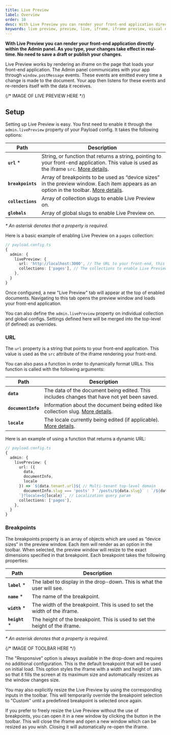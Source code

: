 ```yaml
---
title: Live Preview
label: Overview
order: 10
desc: With Live Preview you can render your front-end application directly within the Admin panel. Your changes take effect as you type. No save needed.
keywords: live preview, preview, live, iframe, iframe preview, visual editing, design
---
```


**With Live Preview you can render your front-end application directly within the Admin panel. As you type, your changes take effect in real-time. No need to save a draft or publish your changes.**

Live Preview works by rendering an iframe on the page that loads your front-end application. The Admin panel communicates with your app through `window.postMessage` events. These events are emitted every time a change is made to the document. Your app then listens for these events and re-renders itself with the data it receives.

{/* IMAGE OF LIVE PREVIEW HERE */}

## Setup

Setting up Live Preview is easy. You first need to enable it through the `admin.livePreview` property of your Payload config. It takes the following options:

| Path                  | Description                                                                                                                                                                                   |
| --------------------- | --------------------------------------------------------------------------------------------------------------------------------------------------------------------------------------------- |
| **`url`** \*          | String, or function that returns a string, pointing to your front-end application. This value is used as the iframe `src`. [More details](#url).                                              |
| **`breakpoints`**     | Array of breakpoints to be used as “device sizes” in the preview window. Each item appears as an option in the toolbar. [More details](#breakpoints).                                         |
| **`collections`**     | Array of collection slugs to enable Live Preview on.                                                                                                                                          |
| **`globals`**         | Array of global slugs to enable Live Preview on.                                                                                                                                              |

_\* An asterisk denotes that a property is required._

Here is a basic example of enabling Live Preview on a `pages` collection:

```ts
// payload.config.ts
{
  admin: {
    livePreview: {
      url: 'http://localhost:3000', // The URL to your front-end, this can also be a function (see below)
      collections: ['pages'], // The collections to enable Live Preview on (globals are also possible)
    },
  }
}
```

Once configured, a new "Live Preview" tab will appear at the top of enabled documents. Navigating to this tab opens the preview window and loads your front-end application.

<Banner type="info">
  You can also define the <code>admin.livePreview</code> property on individual collection and global configs. Settings defined here will be merged into the top-level (if defined) as overrides.
</Banner>

### URL

The `url` property is a string that points to your front-end application. This value is used as the `src` attribute of the iframe rendering your front-end.

You can also pass a function in order to dynamically format URLs. This function is called with the following arguments:

| Path                  | Description                                                                                                                                                                                 |
| --------------------- | ------------------------------------------------------------------------------------------------------------------------------------------------------------------------------------------- |
| **`data`**            | The data of the document being edited. This includes changes that have not yet been saved.                                                                                                  |
| **`documentInfo`**    | Information about the document being edited like collection slug. [More details](../admin/hooks#usedocumentinfo).                                                                           |
| **`locale`**          | The locale currently being edited (if applicable). [More details](../configuration/localization).                                                                         |

Here is an example of using a function that returns a dynamic URL:

```ts
// payload.config.ts
{
  admin: {
    livePreview: {
      url: ({
        data,
        documentInfo,
        locale
      }) => `${data.tenant.url}${ // Multi-tenant top-level domain
        documentInfo.slug === 'posts' ? `/posts/${data.slug}` : `/${data.slug}
      `}?locale=${locale}`, // Localization query param
      collections: ['pages'],
    },
  }
}
```

### Breakpoints

The breakpoints property is an array of objects which are used as “device sizes” in the preview window. Each item will render as an option in the toolbar. When selected, the preview window will resize to the exact dimensions specified in that breakpoint. Each breakpoint takes the following properties:

| Path                  | Description                                                                                                                                                                                 |
| --------------------- | ------------------------------------------------------------------------------------------------------------------------------------------------------------------------------------------- |
| **`label`** \*        | The label to display in the drop-down. This is what the user will see.                                                                                                                      |
| **`name`** \*         | The name of the breakpoint.                                                                                                                                                                 |
| **`width`** \*        | The width of the breakpoint. This is used to set the width of the iframe.                                                                                                                   |
| **`height`** \*       | The height of the breakpoint. This is used to set the height of the iframe.                                                                                                                 |

_\* An asterisk denotes that a property is required._

{/* IMAGE OF TOOLBAR HERE */}

The "Responsive" option is always available in the drop-down and requires no additional configuration. This is the default breakpoint that will be used on initial load. This option styles the iframe with a width and height of `100%` so that it fills the screen at its maximum size and automatically resizes as the window changes size.

You may also explicitly resize the Live Preview by using the corresponding inputs in the toolbar. This will temporarily override the breakpoint selection to "Custom" until a predefined breakpoint is selected once again.

If you prefer to freely resize the Live Preview without the use of breakpoints, you can open it in a new window by clicking the button in the toolbar. This will close the iframe and open a new window which can be resized as you wish. Closing it will automatically re-open the iframe.
